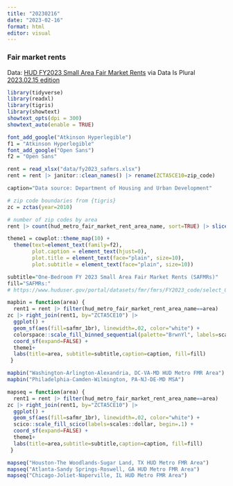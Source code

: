 ```yaml
---
title: "20230216"
date: "2023-02-16"
format: html
editor: visual
---
```


### Fair market rents

Data: [HUD FY2023 Small Area Fair Market Rents](https://www.huduser.gov/portal/datasets/fmr/smallarea/index.html#2023_data) via Data Is Plural [2023.02.15 edition](https://www.data-is-plural.com/archive/2023-02-15-edition/)

```r
library(tidyverse)
library(readxl)
library(tigris)
library(showtext)
showtext_opts(dpi = 300)
showtext_auto(enable = TRUE)
```

```r
font_add_google("Atkinson Hyperlegible")
f1 = "Atkinson Hyperlegible"
font_add_google("Open Sans")
f2 = "Open Sans"
```

```r
rent = read_xlsx("data/fy2023_safmrs.xlsx") 
rent = rent |> janitor::clean_names() |> rename(ZCTA5CE10=zip_code)

caption="Data source: Department of Housing and Urban Development"

# zip code boundaries from {tigris}
zc = zctas(year=2010)
```
```r
# number of zip codes by area
rent |> count(hud_metro_fair_market_rent_area_name, sort=TRUE) |> slice(1:10)
```

```r
theme1 = cowplot::theme_map(10) +
  theme(text=element_text(family=f2),
        plot.caption = element_text(hjust=0),
        plot.title = element_text(face="plain", size=10),
        plot.subtitle = element_text(face="plain", size=10)) 

subtitle="One-Bedroom FY 2023 Small Area Fair Market Rents (SAFMRs)"
fill="SAFMRs:"
# https://www.huduser.gov/portal/datasets/fmr/fmrs/FY2023_code/select_Geography.odn
```

```r
mapbin = function(area) {
  rent1 = rent |> filter(hud_metro_fair_market_rent_area_name==area)
zc |> right_join(rent1, by="ZCTA5CE10") |>
  ggplot() +
  geom_sf(aes(fill=safmr_1br), linewidth=.02, color="white") +
  colorspace::scale_fill_binned_sequential(palette="BrwnYl", labels=scales::dollar) +
  coord_sf(expand=FALSE) +
  theme1+
  labs(title=area, subtitle=subtitle,caption=caption, fill=fill)
 }
```

```r
mapbin("Washington-Arlington-Alexandria, DC-VA-MD HUD Metro FMR Area")
mapbin("Philadelphia-Camden-Wilmington, PA-NJ-DE-MD MSA")
```

```r
mapseq = function(area) {
  rent1 = rent |> filter(hud_metro_fair_market_rent_area_name==area)
zc |> right_join(rent1, by="ZCTA5CE10") |>
  ggplot() +
  geom_sf(aes(fill=safmr_1br), linewidth=.02, color="white") +
  scico::scale_fill_scico(labels=scales::dollar, begin=.1) +
  coord_sf(expand=FALSE) +
  theme1+
  labs(title=area,subtitle=subtitle,caption=caption, fill=fill)
 }
```

```r
mapseq("Houston-The Woodlands-Sugar Land, TX HUD Metro FMR Area")
mapseq("Atlanta-Sandy Springs-Roswell, GA HUD Metro FMR Area")
mapseq("Chicago-Joliet-Naperville, IL HUD Metro FMR Area")
```

